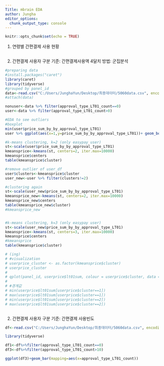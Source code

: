 ```yaml
---
Title: mbrain EDA
author: Jungha
editor_options: 
  chunk_output_type: console
---
```


```r
knitr::opts_chunk$set(echo = TRUE)
```

1. 연령별 간편결제 사용 현황 
```r

```


2. 간편결제 사용자 구분 
기준: 간편결제사용액 4달치
방법: 군집분석

```r

#preparing data
#install.packages("caret")
library(caret)
library(tidyverse)
#grouped by panel_id
data<-read.csv("C:/Users/JunghaYun/Desktop/최종데이터/5060data.csv", encoding="CP949")
#attach(data)

nonuser<-data %>% filter(approval_type_LT01_count==0)
user<-data %>% filter(approval_type_LT01_count>0)

#EDA to see outliers 
#boxplot
min(user$price_sum_by_by_approval_type_LT01)
user %>% ggplot(aes(x=1,y=price_sum_by_by_approval_type_LT01))+ geom_boxplot()+coord_flip()

#k-means clustering, k=2 (only easypay user)
st<-scale(user$price_sum_by_by_approval_type_LT01)
kmeansprice<-kmeans(st, centers=2, iter.max=10000)
kmeansprice$centers
table(kmeansprice$cluster)

#remove outlier of user_df 
user$clusters<-kmeansprice$cluster
user_new<-user %>% filter(clusters!=2)

#clustering again 
st<-scale(user_new$price_sum_by_by_approval_type_LT01)
kmeansprice_new<-kmeans(st, centers=2, iter.max=10000)
kmeansprice_new$centers
table(kmeansprice_new$cluster)
#kmeansprice_new


#k-means clustering, k=3 (only easypay user)
st<-scale(user_new$price_sum_by_by_approval_type_LT01)
kmeansprice<-kmeans(st, centers=3, iter.max=10000)
kmeansprice$centers
#kmeansprice
table(kmeansprice$cluster)

# (ing)
# #visualization
# userprice_cluster <- as.factor(kmeansprice$cluster)
# userprice_cluster
# 
# qplot(panel_id, userprice$lt01sum, colour = userprice$cluster, data = userprice)
# 
# #경계값
# min(userprice$lt01sum[userprice$cluster==1])
# max(userprice$lt01sum[userprice$cluster==1])
# min(userprice$lt01sum[userprice$cluster==2])
# max(userprice$lt01sum[userprice$cluster==2])



```


2. 간편결제 사용자 구분 
기준: 간편결제 사용빈도

```r

df<-read.csv("C:/Users/JunghaYun/Desktop/최종데이터/5060data.csv", encoding="CP949")

library(tidyverse)

df1<-df%>%filter(approval_type_LT01_count==0)
df3<-df%>%filter(approval_type_LT01_count>10)

ggplot(df3)+geom_bar(mapping=aes(x=approval_type_LT01_count))



```

